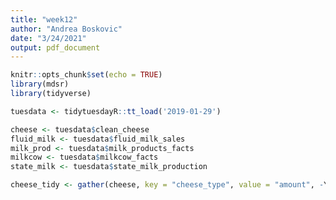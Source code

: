 ```yaml
---
title: "week12"
author: "Andrea Boskovic"
date: "3/24/2021"
output: pdf_document
---
```


```r
knitr::opts_chunk$set(echo = TRUE)
library(mdsr)
library(tidyverse)
```

```r
tuesdata <- tidytuesdayR::tt_load('2019-01-29')

cheese <- tuesdata$clean_cheese
fluid_milk <- tuesdata$fluid_milk_sales
milk_prod <- tuesdata$milk_products_facts
milkcow <- tuesdata$milkcow_facts
state_milk <- tuesdata$state_milk_production
```

```r
cheese_tidy <- gather(cheese, key = "cheese_type", value = "amount", -Year)
```

```r

```

